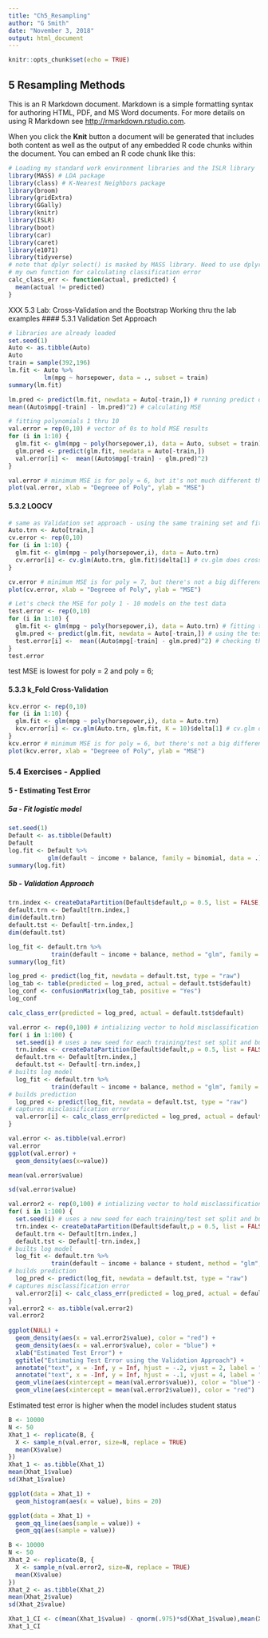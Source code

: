 ```yaml
---
title: "Ch5_Resampling"
author: "G Smith"
date: "November 3, 2018"
output: html_document
---
```


```r
knitr::opts_chunk$set(echo = TRUE)
```

## 5 Resampling Methods

This is an R Markdown document. Markdown is a simple formatting syntax for authoring HTML, PDF, and MS Word documents. For more details on using R Markdown see <http://rmarkdown.rstudio.com>.

When you click the **Knit** button a document will be generated that includes both content as well as the output of any embedded R code chunks within the document. You can embed an R code chunk like this:

```r
# Loading my standard work environment libraries and the ISLR library
library(MASS) # LDA package
library(class) # K-Nearest Neighbors package
library(broom)
library(gridExtra)
library(GGally)
library(knitr)
library(ISLR)
library(boot)
library(car)
library(caret)
library(e1071)
library(tidyverse)
# note that dplyr select() is masked by MASS library. Need to use dplyr::select()
# my own function for calculating classification error
calc_class_err <- function(actual, predicted) {
  mean(actual != predicted)
}
```
XXX 5.3 Lab: Cross-Validation and the Bootstrap
Working thru the lab examples
#### 5.3.1 Validation Set Approach
```r
# libraries are already loaded
set.seed(1)
Auto <- as.tibble(Auto)
Auto
train = sample(392,196)
lm.fit <- Auto %>% 
          lm(mpg ~ horsepower, data = ., subset = train)
summary(lm.fit)
```
```r
lm.pred <- predict(lm.fit, newdata = Auto[-train,]) # running predict on the test/validation set
mean((Auto$mpg[-train] - lm.pred)^2) # calculating MSE
```

```r
# fitting polynomials 1 thru 10 
val.error = rep(0,10) # vector of 0s to hold MSE results
for (i in 1:10) {
  glm.fit <- glm(mpg ~ poly(horsepower,i), data = Auto, subset = train)
  glm.pred <- predict(glm.fit, newdata = Auto[-train,])
  val.error[i] <-  mean((Auto$mpg[-train] - glm.pred)^2)
}
```
```r
val.error # minimum MSE is for poly = 6, but it's not much different than poly = 2; go w/ the simpler model
plot(val.error, xlab = "Degreee of Poly", ylab = "MSE")
```
#### 5.3.2 LOOCV
```r
# same as Validation set approach - using the same training set and fitting 1 - 10 polys
Auto.trn <- Auto[train,]
cv.error <- rep(0,10)
for (i in 1:10) {
  glm.fit <- glm(mpg ~ poly(horsepower,i), data = Auto.trn)
  cv.error[i] <- cv.glm(Auto.trn, glm.fit)$delta[1] # cv.glm does cross-validation; the default is LOOCV
}
```
```r
cv.error # minimum MSE is for poly = 7, but there's not a big difference between poly = 2 and poly = 7. So, go w/ the simpler model
plot(cv.error, xlab = "Degreee of Poly", ylab = "MSE")
```
```r
# Let's check the MSE for poly 1 - 10 models on the test data
test.error <- rep(0,10)
for (i in 1:10) {
  glm.fit <- glm(mpg ~ poly(horsepower,i), data = Auto.trn) # fitting the models on the training data
  glm.pred <- predict(glm.fit, newdata = Auto[-train,]) # using the test data for predictions 
  test.error[i] <-  mean((Auto$mpg[-train] - glm.pred)^2) # checking the MSE for the models
}
test.error
```
test MSE is lowest for poly = 2 and poly = 6; 

#### 5.3.3 k_Fold Cross-Validation
```r
kcv.error <- rep(0,10)
for (i in 1:10) {
  glm.fit <- glm(mpg ~ poly(horsepower,i), data = Auto.trn)
  kcv.error[i] <- cv.glm(Auto.trn, glm.fit, K = 10)$delta[1] # cv.glm does cross-validation; setting K = 10 for 10 fold cross-validation
}
kcv.error # minimum MSE is for poly = 6, but there's not a big difference between poly = 2 and poly = 6. So, go w/ the simpler model
plot(kcv.error, xlab = "Degreee of Poly", ylab = "MSE")
```

### 5.4 Exercises - Applied
#### 5 - Estimating Test Error
##### 5a - Fit logistic model
```r
set.seed(1)
Default <- as.tibble(Default)
Default
log.fit <- Default %>% 
           glm(default ~ income + balance, family = binomial, data = .)
summary(log.fit)
```
##### 5b - Validation Approach 
```r
trn.index <- createDataPartition(Default$default,p = 0.5, list = FALSE, times = 1)
default.trn <- Default[trn.index,]
dim(default.trn)
default.tst <- Default[-trn.index,]
dim(default.tst)
```
```r
log_fit <- default.trn %>% 
            train(default ~ income + balance, method = "glm", family = binomial, data = .)
summary(log_fit)
```
```r
log_pred <- predict(log_fit, newdata = default.tst, type = "raw")
log_tab <- table(predicted = log_pred, actual = default.tst$default)
log_conf <- confusionMatrix(log_tab, positive = "Yes")
log_conf
```
```r
calc_class_err(predicted = log_pred, actual = default.tst$default)
```
```r
val.error <- rep(0,100) # intializing vector to hold misclassification errpr value
for( i in 1:100) {
  set.seed(i) # uses a new seed for each training/test set split and builds training & test set
  trn.index <- createDataPartition(Default$default,p = 0.5, list = FALSE, times = 1)
  default.trn <- Default[trn.index,]
  default.tst <- Default[-trn.index,]
# builts log model
  log_fit <- default.trn %>% 
            train(default ~ income + balance, method = "glm", family = binomial, data = .)
# builds prediction
  log_pred <- predict(log_fit, newdata = default.tst, type = "raw")
# captures misclassification error
  val.error[i] <- calc_class_err(predicted = log_pred, actual = default.tst$default)
}
```
```r
val.error <- as.tibble(val.error)
val.error
ggplot(val.error) +
  geom_density(aes(x=value))

```
```r
mean(val.error$value)
```
```r
sd(val.error$value)
```
```r
val.error2 <- rep(0,100) # intializing vector to hold misclassification errpr value
for( i in 1:100) {
  set.seed(i) # uses a new seed for each training/test set split and builds training & test set
  trn.index <- createDataPartition(Default$default,p = 0.5, list = FALSE, times = 1)
  default.trn <- Default[trn.index,]
  default.tst <- Default[-trn.index,]
# builts log model
  log_fit <- default.trn %>% 
            train(default ~ income + balance + student, method = "glm", family = binomial, data = .)
# builds prediction
  log_pred <- predict(log_fit, newdata = default.tst, type = "raw")
# captures misclassification error
  val.error2[i] <- calc_class_err(predicted = log_pred, actual = default.tst$default)
}
val.error2 <- as.tibble(val.error2)
val.error2
 
ggplot(NULL) +
  geom_density(aes(x = val.error2$value), color = "red") +
  geom_density(aes(x = val.error$value), color = "blue") +
  xlab("Estimated Test Error") +
  ggtitle("Estimating Test Error using the Validation Approach") +
  annotate("text", x = -Inf, y = Inf, hjust = -.2, vjust = 2, label = "default ~ income + balance", color = "blue") +
  annotate("text", x = -Inf, y = Inf, hjust = -.1, vjust = 4, label = "default ~ income + balance + student", color = "red") +
  geom_vline(aes(xintercept = mean(val.error$value)), color = "blue") +
  geom_vline(aes(xintercept = mean(val.error2$value)), color = "red")
```
Estimated test error is higher when the model includes student status
```r
B <- 10000
N <- 50
Xhat_1 <- replicate(B, {
  X <- sample_n(val.error, size=N, replace = TRUE)
  mean(X$value)
})
Xhat_1 <- as.tibble(Xhat_1)
mean(Xhat_1$value)
sd(Xhat_1$value)
```
```r
ggplot(data = Xhat_1) +
  geom_histogram(aes(x = value), bins = 20)
```
```r
ggplot(data = Xhat_1) +
  geom_qq_line(aes(sample = value)) +
  geom_qq(aes(sample = value))
```
```r
B <- 10000
N <- 50
Xhat_2 <- replicate(B, {
  X <- sample_n(val.error2, size=N, replace = TRUE)
  mean(X$value)
})
Xhat_2 <- as.tibble(Xhat_2)
mean(Xhat_2$value)
sd(Xhat_2$value)
```
```r
Xhat_1_CI <- c(mean(Xhat_1$value) - qnorm(.975)*sd(Xhat_1$value),mean(Xhat_1$value) + qnorm(.975)*sd(Xhat_1$value) )
Xhat_1_CI
```

